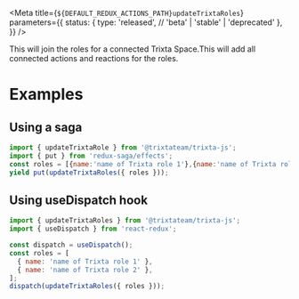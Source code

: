 
<Meta
  title={`${DEFAULT_REDUX_ACTIONS_PATH}updateTrixtaRoles`}
  parameters={{
    status: {
      type: 'released', // 'beta' | 'stable' | 'deprecated'
    },
  }}
/>

<Title>updateTrixtaRoles</Title>
<Description>
  This will join the roles for a connected Trixta Space.This will add all
  connected actions and reactions for the roles.
</Description>

# Examples

## Using a saga

```javascript
import { updateTrixtaRole } from '@trixtateam/trixta-js';
import { put } from 'redux-saga/effects';
const roles = [{name:'name of Trixta role 1'},{name:'name of Trixta role 2'}];
yield put(updateTrixtaRoles({ roles }));

```

## Using useDispatch hook

```javascript
import { updateTrixtaRoles } from '@trixtateam/trixta-js';
import { useDispatch } from 'react-redux';

const dispatch = useDispatch();
const roles = [
  { name: 'name of Trixta role 1' },
  { name: 'name of Trixta role 2' },
];
dispatch(updateTrixtaRoles({ roles }));
```

<ArgsTable of={DocsGenerator} />
